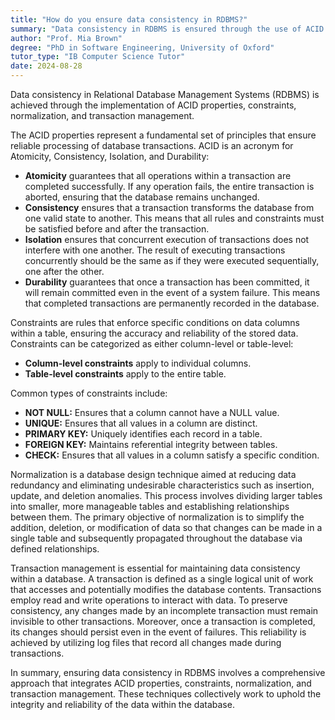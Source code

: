 ```yaml
---
title: "How do you ensure data consistency in RDBMS?"
summary: "Data consistency in RDBMS is ensured through the use of ACID properties, constraints, normalisation, and transaction management."
author: "Prof. Mia Brown"
degree: "PhD in Software Engineering, University of Oxford"
tutor_type: "IB Computer Science Tutor"
date: 2024-08-28
---
```


Data consistency in Relational Database Management Systems (RDBMS) is achieved through the implementation of ACID properties, constraints, normalization, and transaction management.

The ACID properties represent a fundamental set of principles that ensure reliable processing of database transactions. ACID is an acronym for Atomicity, Consistency, Isolation, and Durability:

- **Atomicity** guarantees that all operations within a transaction are completed successfully. If any operation fails, the entire transaction is aborted, ensuring that the database remains unchanged.
- **Consistency** ensures that a transaction transforms the database from one valid state to another. This means that all rules and constraints must be satisfied before and after the transaction.
- **Isolation** ensures that concurrent execution of transactions does not interfere with one another. The result of executing transactions concurrently should be the same as if they were executed sequentially, one after the other.
- **Durability** guarantees that once a transaction has been committed, it will remain committed even in the event of a system failure. This means that completed transactions are permanently recorded in the database.

Constraints are rules that enforce specific conditions on data columns within a table, ensuring the accuracy and reliability of the stored data. Constraints can be categorized as either column-level or table-level:

- **Column-level constraints** apply to individual columns.
- **Table-level constraints** apply to the entire table.

Common types of constraints include:
- **NOT NULL:** Ensures that a column cannot have a NULL value.
- **UNIQUE:** Ensures that all values in a column are distinct.
- **PRIMARY KEY:** Uniquely identifies each record in a table.
- **FOREIGN KEY:** Maintains referential integrity between tables.
- **CHECK:** Ensures that all values in a column satisfy a specific condition.

Normalization is a database design technique aimed at reducing data redundancy and eliminating undesirable characteristics such as insertion, update, and deletion anomalies. This process involves dividing larger tables into smaller, more manageable tables and establishing relationships between them. The primary objective of normalization is to simplify the addition, deletion, or modification of data so that changes can be made in a single table and subsequently propagated throughout the database via defined relationships.

Transaction management is essential for maintaining data consistency within a database. A transaction is defined as a single logical unit of work that accesses and potentially modifies the database contents. Transactions employ read and write operations to interact with data. To preserve consistency, any changes made by an incomplete transaction must remain invisible to other transactions. Moreover, once a transaction is completed, its changes should persist even in the event of failures. This reliability is achieved by utilizing log files that record all changes made during transactions.

In summary, ensuring data consistency in RDBMS involves a comprehensive approach that integrates ACID properties, constraints, normalization, and transaction management. These techniques collectively work to uphold the integrity and reliability of the data within the database.
    
